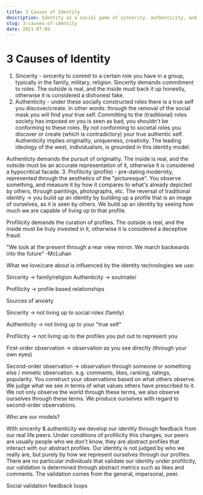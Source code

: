 ```yaml
---
title: 3 Causes of Identity
description: Identity as a social game of sincerity, authenticity, and profilicity
slug: 3-causes-of-identity
date: 2021-07-09
---
```


# 3 Causes of Identity

1. Sincerity - sincerity to commit to a certain role you have in a group, typically in the family, military, religion. Sincerity demands commitment to roles. The outside is real, and the inside must back it up honestly, otherwise it is considered a dishonest fake.
2. Authenticity - under these socially constructed roles there is a true self you discover/create. In other words: through the removal of the social mask you will find your true self. Committing to the (traditional) roles society has imposed on you is seen as bad, you shouldn't be conforming to these roles. By not conforming to societal roles you discover or create (which is contradictory) your true authentic self. Authenticity implies originality, uniqueness, creativity. The leading ideology of the west, individualism, is grounded in this identity model.

Authenticty demands the pursuit of originality. The inside is real, and the outside must be an accurate representation of it, otherwise it is considered a hypocritical facade. 3. Profilicity (profile) - pre-dating modernity, represented through the aesthetics of the "picturesque". You observe something, and measure it by how it compares to what's already depicted by others, through paintings, photographs, etc. The reversal of traditional identity → you build up an identity by building up a profile that is an image of ourselves, as it is seen by others. We build up an identity by seeing how much we are capable of living up to that profile.

Profilicity demands the curation of profiles. The outside is real, and the inside must be truly invested in it, otherwise it is considered a deceptive fraud.

"We look at the present through a rear view mirror. We march backwards into the future" -McLuhan

What we love/care about is influenced by the identity technologies we use:

Sincerity → family/religion
Authenticity → soulmate/

Profilicity → profile based relationships

Sources of anxiety

Sincerity → not living up to social roles (family)

Authenticity → not living up to your "true self"

Profilicity → not living up to the profiles you put out to represent you

First-order observation → observation as you see directly (through your own eyes)

Second-order observation → observation through someone or something else / mimetic observation. e.g. comments, likes, ranking, ratings, popularity. You construct your observations based on what others observe. We judge what we see in terms of what values others have prescribed to it. We not only observe the world through these terms, we also observe ourselves through these terms. We produce ourselves with regard to second-order observations.

Who are our models?

With sincerity & authenticity we develop our identity through feedback from our real life peers. Under conditions of profilicity this changes, our peers are usually people who we don't know, they are abstract profiles that interact with our abstract profiles. Our identity is not judged by who we really are, but purely by how we represent ourselves through our profiles. There are no particular individuals that validate our identity under profilicity, our validation is determined through abstract metrics such as likes and comments. The validation comes from the general, impersonal, peer.

Social validation feedback loops
